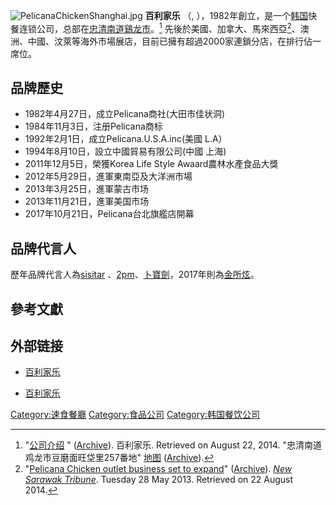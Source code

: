 {{noteTA
|T=zh-cn:百利家乐; zh-tw:百力佳納;
|1=zh-cn:百利家乐; zh-tw:百力佳納;
}}
[[File:PelicanaChickenShanghai.jpg|thumb]]
'''百利家乐''' （{{lang-ko|페리카나 Chicken}}, {{lang-en|Pelicana Chicken}}），1982年創立，是一个[[韩国|韩国]]快餐连锁公司，总部在[[忠清南道|忠清南道]][[鷄龙市|鷄龙市]]。<ref>"[http://www.pelicana.co.kr/global/chinese/index.php?c=peli&d=corp 公司介绍] {{Wayback|url=http://www.pelicana.co.kr/global/chinese/index.php?c=peli&d=corp |date=20140826114456 }}" ([https://www.webcitation.org/6S00azQxr?url=http://www.pelicana.co.kr/global/chinese/index.php?c=peli Archive]). 百利家乐. Retrieved on August 22, 2014. "忠清南道鸡龙市豆磨面旺垈里257番地" [http://www.pelicana.co.kr/global/chinese/index.php?c=peli&d=map 地图] {{Wayback|url=http://www.pelicana.co.kr/global/chinese/index.php?c=peli&d=map |date=20140826120018 }} ([https://www.webcitation.org/6S00Au8tM?url=http://www.pelicana.co.kr/global/chinese/index.php?c=peli Archive]).</ref> 先後於美國、加拿大、馬來西亞<ref>"[http://www.newsarawaktribune.com/news/5872/Pelicana-Chicken-outlet-business-set-to-expand/ Pelicana Chicken outlet business set to expand]" ([http://www.webcitation.org/6RztsnaeC Archive]). ''[[New_Sarawak_Tribune|New Sarawak Tribune]]''. Tuesday 28 May 2013. Retrieved on 22 August 2014.</ref>、澳洲、中國、汶萊等海外市場展店，目前已擁有超過2000家連鎖分店，在{{le|最大的快餐連鎖店列表|List of the largest fast food restaurant chains|全球速食店店家數}}排行佔一席位。

== 品牌歷史 ==
* 1982年4月27日，成立Pelicana商社(大田市佳状洞)
* 1984年11月3日，注册Pelicana商标
* 1992年2月1日，成立Pelicana.U.S.A.inc(美國 L.A）
* 1994年8月10日，設立中國貿易有限公司(中國 上海)
* 2011年12月5日，榮獲Korea Life Style Awaard農林水產食品大獎
* 2012年5月29日，進軍東南亞及大洋洲市場
* 2013年3月25日，進軍蒙古市场
* 2013年11月21日，進軍美国市场
* 2017年10月21日，Pelicana台北旗艦店開幕

== 品牌代言人 ==
歷年品牌代言人為[https://www.youtube.com/watch?v=wU_ddIesock sisitar] {{Wayback|url=https://www.youtube.com/watch?v=wU_ddIesock |date=20190806065011 }}、[https://www.youtube.com/watch?v=Ah9sz-GB2wU 2pm]、[https://www.youtube.com/watch?v=xnW2-FcKaPo&index=9&list=PLDQdp5Xb-KGnBug5TfTFW8oIVVTvPmutS 卜寶劍]，2017年則為[https://www.youtube.com/watch?time_continue=1&v=_1ANOCQdkKo 金所炫]。

==參考文獻==
{{reflist}}

==外部链接==
* {{zh-cn icon}} [https://web.archive.org/web/20140825124930/http://www.pelicana.co.kr/global/chinese/ 百利家乐]
* {{ko icon}} [https://web.archive.org/web/20140821085314/http://www.pelicana.co.kr/ 百利家乐]
[[Category:速食餐廳|Category:速食餐廳]]
[[Category:食品公司|Category:食品公司]]
[[Category:韩国餐饮公司|Category:韩国餐饮公司]]
